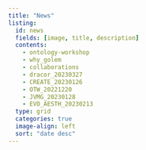 ```yaml
---
title: "News"
listing:
  id: news
  fields: [image, title, description]
  contents: 
    - ontology-workshop
    - why_golem
    - collaborations
    - dracor_20230327
    - CREATE_20230126
    - OTW_20221220
    - JVMG_20230128
    - EVO_AESTH_20230213
  type: grid
  categories: true
  image-align: left
  sort: "date desc"
---
```


